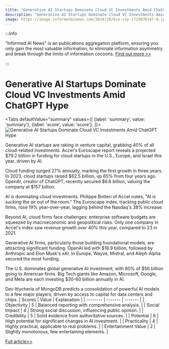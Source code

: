 ```yaml
---
title: "Generative AI Startups Dominate Cloud VC Investments Amid ChatGPT Hype"
description: "Generative AI Startups Dominate Cloud VC Investments Amid ChatGPT Hype"
image: https://image.informedainews.com/2024/10/Eco-v1p-1729076147-0.jpg
---
```



:::info

"Informed AI News" is an publications aggregation platform, ensuring you only gain the most valuable information, to eliminate information asymmetry and break through the limits of information cocoons.  [Find out more >>](/)

:::

# Generative AI Startups Dominate Cloud VC Investments Amid ChatGPT Hype


<Tabs
	defaultValue="summary"
	values={[
	{label: 'summary', value: 'summary'},
	{label: 'score', value: 'score'},
]}>
<TabItem value="summary">
<img
  src="https://image.informedainews.com/2024/10/Eco-v1p-1729076147-0.jpg"
  alt="Generative AI Startups Dominate Cloud VC Investments Amid ChatGPT Hype"
/>



Generative AI startups are raking in venture capital, grabbing 40% of all cloud-related investments. Accel's Euroscape report reveals a projected $79.2 billion in funding for cloud startups in the U.S., Europe, and Israel this year, driven by AI.

Cloud funding surged 27% annually, marking the first growth in three years. In 2023, cloud startups raised $62.5 billion, up 65% from four years ago. OpenAI, creator of ChatGPT, recently secured $6.6 billion, valuing the company at $157 billion.

AI is dominating cloud investments. Philippe Botteri of Accel notes, "AI is sucking the air out of the room." The Euroscape index, tracking public cloud firms, rose 19% year-over-year, lagging behind the Nasdaq's 38% increase.

Beyond AI, cloud firms face challenges: enterprise software budgets are squeezed by macroeconomic and geopolitical risks. Only one company in Accel's index saw revenue growth over 40% this year, compared to 23 in 2021.

Generative AI firms, particularly those building foundational models, are attracting significant funding. OpenAI led with $18.9 billion, followed by Anthropic and Elon Musk's xAI. In Europe, Wayve, Mistral, and Aleph Alpha secured the most funding.

The U.S. dominates global generative AI investment, with 80% of $56 billion going to American firms. Big Tech giants like Amazon, Microsoft, Google, and Meta are each investing $30-60 billion annually in AI.

Dev Ittycheria of MongoDB predicts a consolidation of powerful AI models to a few major players, driven by access to capital for data centers and chips.
</TabItem>
<TabItem value="score">
	| Scores     | Value   | Explanation |
	| -------- | ------- | ------- |
	| Objectivity  | 5    | Balanced reporting with comprehensive analysis.    |
	| Social Impact | 4     | Strong social discussion, influencing public opinion.    |
	| Credibility    | 5    | Solid evidence from authoritative sources.    |
	| Potential    | 6    | High potential for significant changes in AI investment.    |
	| Practicality    | 4    | Highly practical, applicable to real problems.    |
	| Entertainment Value    | 2    | Slightly monotonous, few entertaining elements.    |
</TabItem>
</Tabs>

[Full article>>](https://www.cnbc.com/2024/10/16/generative-ai-startups-get-40percent-of-all-vc-investment-in-cloud-accel.html)
